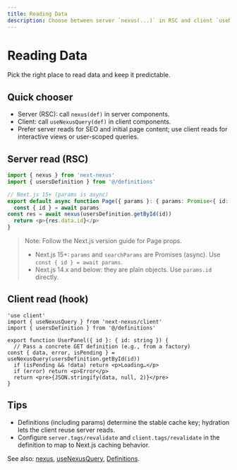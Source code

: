 ```yaml
---
title: Reading Data
description: Choose between server `nexus(...)` in RSC and client `useNexusQuery`—quick patterns and tips.
---
```


# Reading Data

Pick the right place to read data and keep it predictable.

## Quick chooser
- Server (RSC): call `nexus(def)` in server components.
- Client: call `useNexusQuery(def)` in client components.
- Prefer server reads for SEO and initial page content; use client reads for interactive views or user-scoped queries.

## Server read (RSC)
```ts path=null start=null
import { nexus } from 'next-nexus'
import { usersDefinition } from '@/definitions'

// Next.js 15+ (params is async)
export default async function Page({ params }: { params: Promise<{ id: string }> }) {
  const { id } = await params
const res = await nexus(usersDefinition.getById(id))
  return <p>{res.data.id}</p>
}
```

> Note: Follow the Next.js version guide for Page props.
> - Next.js 15+: `params` and `searchParams` are Promises (async). Use `const { id } = await params`.
> - Next.js 14.x and below: they are plain objects. Use `params.id` directly.

## Client read (hook)
```tsx path=null start=null
'use client'
import { useNexusQuery } from 'next-nexus/client'
import { usersDefinition } from '@/definitions'

export function UserPanel({ id }: { id: string }) {
  // Pass a concrete GET definition (e.g., from a factory)
const { data, error, isPending } = useNexusQuery(usersDefinition.getById(id))
  if (isPending && !data) return <p>Loading…</p>
  if (error) return <p>Error</p>
  return <pre>{JSON.stringify(data, null, 2)}</pre>
}
```

## Tips
- Definitions (including params) determine the stable cache key; hydration lets the client reuse server reads.
- Configure `server.tags/revalidate` and `client.tags/revalidate` in the definition to map to Next.js caching behavior.

See also: [nexus](/en/api/nexus), [useNexusQuery](/en/api/hooks/use-nexus-query), [Definitions](/en/api/definitions).

